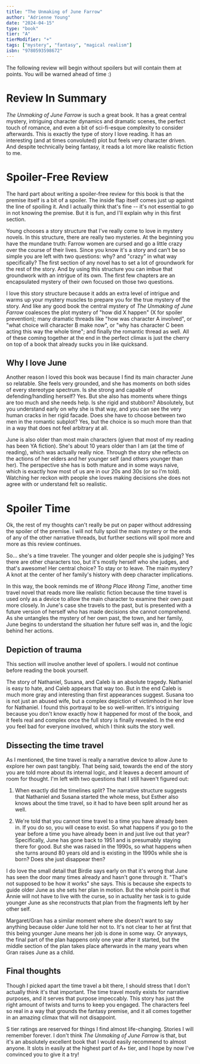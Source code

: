```yaml
---
title: "The Unmaking of June Farrow"
author: "Adrienne Young"
date: "2024-04-15"
type: "book"
tier: "A"
tierModifier: "+"
tags: ["mystery", "fantasy", "magical realism"]
isbn: "9780593598672"
---
```


The following review will begin without spoilers but will contain them at points. You will be warned ahead of time :)

# Review In Summary
_The Unmaking of June Farrow_ is such a great book. It has a great central mystery, intriguing character dynamics and dramatic scenes, the perfect touch of romance, and even a bit of sci-fi-esque complexity to consider afterwards. This is exactly the type of story I love reading. It has an interesting (and at times convoluted) plot but feels very character driven. And despite technically being fantasy, it reads a lot more like realistic fiction to me.

# Spoiler-Free Review
The hard part about writing a spoiler-free review for this book is that the premise itself is a bit of a spoiler. The inside flap itself comes just up against the line of spoiling it. And I actually think that's fine -- it's not essential to go in not knowing the premise. But it is fun, and I'll explain why in this first section.

Young chooses a story structure that I've really come to love in mystery novels. In this structure, there are really two mysteries. At the beginning you have the mundane truth: Farrow women are cursed and go a little crazy over the course of their lives. Since you know it's a story and can't be so simple you are left with two questions: why? and "crazy" in what way specifically? The first section of any novel has to set a lot of groundwork for the rest of the story. And by using this structure you can imbue that groundwork with an intrigue of its own. The first few chapters are an encapsulated mystery of their own focused on those two questions.

I love this story structure because it adds an extra level of intrigue and warms up your mystery muscles to prepare you for the true mystery of the story. And like any good book the central mystery of _The Unmaking of June Farrow_ coalesces the plot mystery of "how did X happen" (X for spoiler prevention); many dramatic threads like "how was character A involved", or "what choice will character B make now", or "why has character C been acting this way the whole time"; and finally the romantic thread as well. All of these coming together at the end in the perfect climax is just the cherry on top of a book that already sucks you in like quicksand.

## Why I love June
Another reason I loved this book was because I find its main character June so relatable. She feels very grounded, and she has moments on both sides of every stereotype spectrum. Is she strong and capable of defending/handling herself? Yes. But she also has moments where things are too much and she needs help. Is she rigid and stubborn? Absolutely, but you understand early on why she is that way, and you can see the very human cracks in her rigid facade. Does she have to choose between two men in the romantic subplot? Yes, but the choice is so much more than that in a way that does not feel arbitrary at all.

June is also older than most main characters (given that most of my reading has been YA fiction). She's about 10 years older than I am (at the time of reading), which was actually really nice. Through the story she reflects on the actions of her elders and her younger self (and others younger than her). The perspective she has is both mature and in some ways naive, which is exactly how most of us are in our 20s and 30s (or so I'm told). Watching her reckon with people she loves making decisions she does not agree with or understand felt so realistic.

# Spoiler Time
Ok, the rest of my thoughts can't really be put on paper without addressing the spoiler of the premise. I will not fully spoil the main mystery or the ends of any of the other narrative threads, but further sections will spoil more and more as this review continues.

So... she's a time traveler. The younger and older people she is judging? Yes there are other characters too, but it's mostly herself who she judges, and that's awesome! Her central choice? To stay or to leave. The main mystery? A knot at the center of her family's history with deep character implications.

In this way, the book reminds me of _Wrong Place Wrong Time_, another time travel novel that reads more like realistic fiction because the time travel is used only as a device to allow the main character to examine their own past more closely. In June's case she travels to the past, but is presented with a future version of herself who has made decisions she cannot comprehend. As she untangles the mystery of her own past, the town, and her family, June begins to understand the situation her future self was in, and the logic behind her actions.

## Depiction of trauma
This section will involve another level of spoilers. I would not continue before reading the book yourself.

The story of Nathaniel, Susana, and Caleb is an absolute tragedy. Nathaniel is easy to hate, and Caleb appears that way too. But in the end Caleb is much more gray and interesting than first appearances suggest. Susana too is not just an abused wife, but a complex depiction of victimhood in her love for Nathaniel. I found this portrayal to be so well-written. It's intriguing because you don't know exactly how it happened for most of the book, and it feels real and complex once the full story is finally revealed. In the end you feel bad for everyone involved, which I think suits the story well.

## Dissecting the time travel
As I mentioned, the time travel is really a narrative device to allow June to explore her own past tangibly. That being said, towards the end of the story you are told more about its internal logic, and it leaves a decent amount of room for thought. I'm left with two questions that I still haven't figured out:

1. When exactly did the timelines split? The narrative structure suggests that Nathaniel and Susana started the whole mess, but Esther also knows about the time travel, so it had to have been split around her as well.

2. We're told that you cannot time travel to a time you have already been in. If you do so, you will cease to exist. So what happens if you go to the year before a time you have already been in and just live out that year? Specifically, June has gone back to 1951 and is presumably staying there for good. But she was raised in the 1990s, so what happens when she turns around 80 years old and is existing in the 1990s while she is born? Does she just disappear then?

I do love the small detail that Birdie says early on that it's wrong that June has seen the door many times already and hasn't gone through it. "That's not supposed to be how it works" she says. This is because she expects to guide older June as she sets her plan in motion. But the whole point is that Annie will not have to live with the curse, so in actuality her task is to guide younger June as she reconstructs that plan from the fragments left by her other self.

Margaret/Gran has a similar moment where she doesn't want to say anything because older June told her not to. It's not clear to her at first that this being younger June means her job is done in some way. Or anyways, the final part of the plan happens only one year after it started, but the middle section of the plan takes place afterwards in the many years when Gran raises June as a child.

## Final thoughts
Though I picked apart the time travel a bit there, I should stress that I don't actually think it's that important. The time travel mostly exists for narrative purposes, and it serves that purpose impeccably. This story has just the right amount of twists and turns to keep you engaged. The characters feel so real in a way that grounds the fantasy premise, and it all comes together in an amazing climax that will not disappoint.

S tier ratings are reserved for things I find almost life-changing. Stories I will remember forever. I don't think _The Unmaking of June Farrow_ is that, but it's an absolutely excellent book that I would easily recommend to almost anyone. It slots in easily at the highest part of A+ tier, and I hope by now I've convinced you to give it a try!
